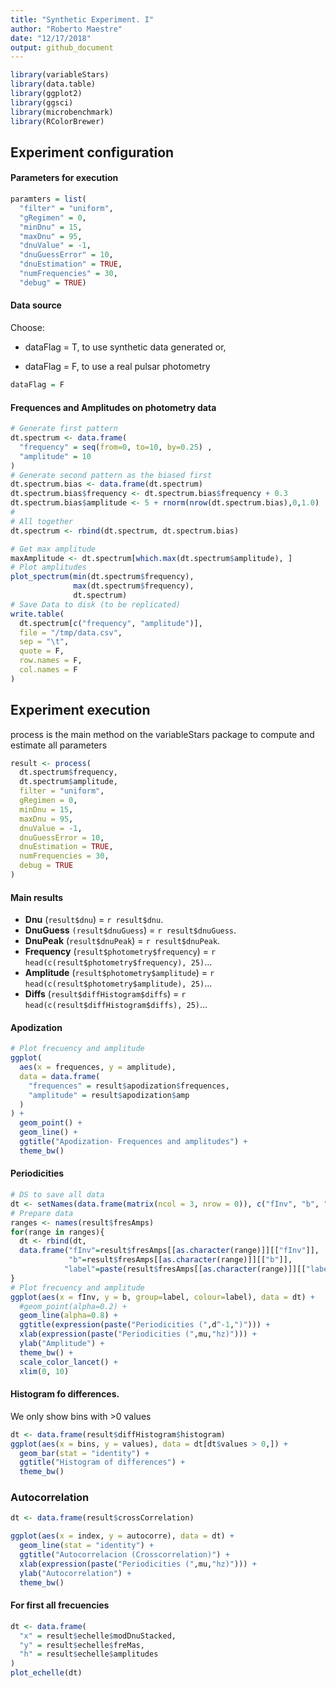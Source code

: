 ```yaml
---
title: "Synthetic Experiment. I"
author: "Roberto Maestre"
date: "12/17/2018"
output: github_document
---
```


```r
library(variableStars)
library(data.table)
library(ggplot2)
library(ggsci)
library(microbenchmark)
library(RColorBrewer)
```


## Experiment configuration

#### Parameters for execution

```r
paramters = list(
  "filter" = "uniform",
  "gRegimen" = 0,
  "minDnu" = 15,
  "maxDnu" = 95,
  "dnuValue" = -1,
  "dnuGuessError" = 10,
  "dnuEstimation" = TRUE,
  "numFrequencies" = 30,
  "debug" = TRUE)
```

#### Data source

Choose: 

 * dataFlag = T, to use synthetic data generated or,

 * dataFlag = F, to use a real pulsar photometry

```r
dataFlag = F
```


#### Frequences and Amplitudes on photometry data

```r
# Generate first pattern
dt.spectrum <- data.frame(
  "frequency" = seq(from=0, to=10, by=0.25) ,
  "amplitude" = 10
)
# Generate second pattern as the biased first
dt.spectrum.bias <- data.frame(dt.spectrum)
dt.spectrum.bias$frequency <- dt.spectrum.bias$frequency + 0.3
dt.spectrum.bias$amplitude <- 5 + rnorm(nrow(dt.spectrum.bias),0,1.0)
#  
# All together
dt.spectrum <- rbind(dt.spectrum, dt.spectrum.bias)

# Get max amplitude
maxAmplitude <- dt.spectrum[which.max(dt.spectrum$amplitude), ]
# Plot amplitudes
plot_spectrum(min(dt.spectrum$frequency),
              max(dt.spectrum$frequency),
              dt.spectrum)
# Save Data to disk (to be replicated)
write.table(
  dt.spectrum[c("frequency", "amplitude")],
  file = "/tmp/data.csv",
  sep = "\t",
  quote = F,
  row.names = F,
  col.names = F
)
```

##  Experiment execution

process is the main method on the variableStars package to compute and estimate all parameters

```r
result <- process(
  dt.spectrum$frequency,
  dt.spectrum$amplitude,
  filter = "uniform",
  gRegimen = 0,
  minDnu = 15,
  maxDnu = 95,
  dnuValue = -1,
  dnuGuessError = 10,
  dnuEstimation = TRUE,
  numFrequencies = 30,
  debug = TRUE
)
```

#### Main results

* **Dnu** (```result$dnu```) = `r result$dnu`.
* **DnuGuess** ```(result$dnuGuess```) = `r result$dnuGuess`.
* **DnuPeak** (```result$dnuPeak```) = `r result$dnuPeak`.
* **Frequency** (```result$photometry$frequency```) = `r head(c(result$photometry$frequency), 25)`...
* **Amplitude** (```result$photometry$amplitude```) = `r head(c(result$photometry$amplitude), 25)`...
* **Diffs** (```result$diffHistogram$diffs```) = `r head(c(result$diffHistogram$diffs), 25)`...

#### Apodization


```r
# Plot frecuency and amplitude
ggplot(
  aes(x = frequences, y = amplitude),
  data = data.frame(
    "frequences" = result$apodization$frequences,
    "amplitude" = result$apodization$amp
  )
) +
  geom_point() +
  geom_line() +
  ggtitle("Apodization- Frequences and amplitudes") +
  theme_bw()
```

#### Periodicities

```r
# DS to save all data
dt <- setNames(data.frame(matrix(ncol = 3, nrow = 0)), c("fInv", "b", "label"))
# Prepare data
ranges <- names(result$fresAmps)
for(range in ranges){
  dt <- rbind(dt, 
  data.frame("fInv"=result$fresAmps[[as.character(range)]][["fInv"]],
             "b"=result$fresAmps[[as.character(range)]][["b"]],
            "label"=paste(result$fresAmps[[as.character(range)]][["label"]]," freqs")))
}
# Plot frecuency and amplitude
ggplot(aes(x = fInv, y = b, group=label, colour=label), data = dt) +
  #geom_point(alpha=0.2) +
  geom_line(alpha=0.8) +
  ggtitle(expression(paste("Periodicities (",d^-1,")"))) +
  xlab(expression(paste("Periodicities (",mu,"hz)"))) +
  ylab("Amplitude") +
  theme_bw() + 
  scale_color_lancet() +
  xlim(0, 10)
```

####  Histogram fo differences. 

We only show bins with >0 values


```r
dt <- data.frame(result$diffHistogram$histogram)
ggplot(aes(x = bins, y = values), data = dt[dt$values > 0,]) +
  geom_bar(stat = "identity") +
  ggtitle("Histogram of differences") +
  theme_bw()
```


### Autocorrelation

```r
dt <- data.frame(result$crossCorrelation)

ggplot(aes(x = index, y = autocorre), data = dt) +
  geom_line(stat = "identity") +
  ggtitle("Autocorrelacion (Crosscorrelation)") +
  xlab(expression(paste("Periodicities (",mu,"hz)"))) +
  ylab("Autocorrelation") +
  theme_bw()
```

#### For first all frecuencies


```r
dt <- data.frame(
  "x" = result$echelle$modDnuStacked,
  "y" = result$echelle$freMas,
  "h" = result$echelle$amplitudes
)
plot_echelle(dt)
```


